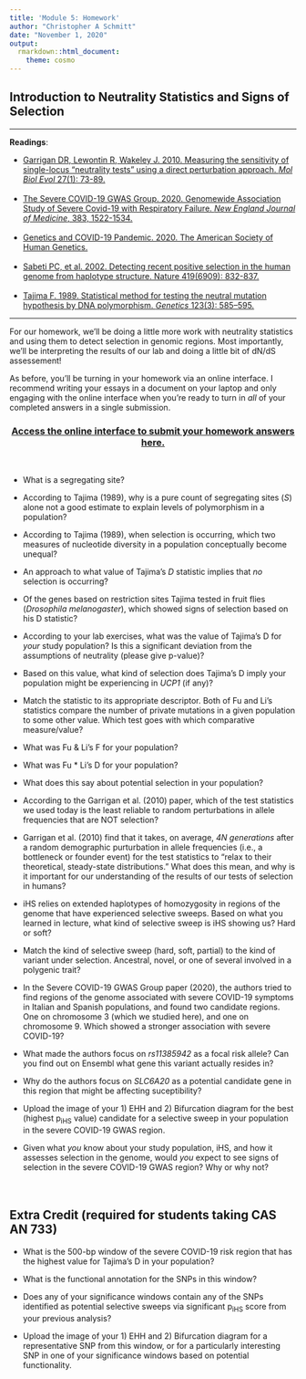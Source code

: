 ```yaml
---
title: 'Module 5: Homework'
author: "Christopher A Schmitt"
date: "November 1, 2020"
output: 
  rmarkdown::html_document:
    theme: cosmo
---
```


## Introduction to Neutrality Statistics and Signs of Selection

***

**Readings**:<ul> 
<li>[Garrigan DR, Lewontin R, Wakeley J. 2010. Measuring the sensitivity of single-locus “neutrality tests” using a direct perturbation approach. *Mol Biol Evol* 27(1): 73-89.](https://academic.oup.com/mbe/article/27/1/73/1125718)</li><br>
<li>[The Severe COVID-19 GWAS Group. 2020. Genomewide Association Study of Severe Covid-19 with Respiratory Failure. *New England Journal of Medicine*, 383, 1522-1534.](https://www.nejm.org/doi/full/10.1056/NEJMoa2020283)</li><br>
<li>[Genetics and COVID-19 Pandemic. 2020. The American Society of Human Genetics.](https://medicalxpress.com/news/2020-10-genetics-covid-pandemic.html)</li><br>
<li>[Sabeti PC, et al. 2002. Detecting recent positive selection in the human genome from haplotype structure. Nature 419(6909): 832-837.](https://www.nature.com/articles/nature01140)</li><br>
<li>[Tajima F. 1989. Statistical method for testing the neutral mutation hypothesis by DNA polymorphism. *Genetics* 123(3): 585–595.](http://www.genetics.org/content/123/3/585)</li></ul>

***

For our homework, we'll be doing a little more work with neutrality statistics and using them to detect selection in genomic regions. Most importantly, we'll be interpreting the results of our lab and doing a little bit of dN/dS assessement!

As before, you'll be turning in your homework via an online interface.  I recommend writing your essays in a document on your laptop and only engaging with the online interface when you're ready to turn in *all* of your completed answers in a single submission.<br>

<center>
### [Access the online interface to submit your homework answers here.](https://goo.gl/forms/xzBw46KxoNSrOiBO2)
</center><br>

* What is a segregating site?

* According to Tajima (1989), why is a pure count of segregating sites (*S*) alone not a good estimate to explain levels of polymorphism in a population?

* According to Tajima (1989), when selection is occurring, which two measures of nucleotide diversity in a population conceptually become unequal?

* An approach to what value of Tajima's *D* statistic implies that *no* selection is occurring?

* Of the genes based on restriction sites Tajima tested in fruit flies (*Drosophila melanogaster*), which showed signs of selection based on his D statistic?

* According to your lab exercises, what was the value of Tajima's D for *your* study population? Is this a significant deviation from the assumptions of neutrality (please give p-value)?

* Based on this value, what kind of selection does Tajima's D imply your population might be experiencing in *UCP1* (if any)?

* Match the statistic to its appropriate descriptor. Both of Fu and Li's statistics compare the number of private mutations in a given population to some other value. Which test goes with which comparative measure/value?

* What was Fu & Li's F for your population?

* What was Fu * Li's D for your population?

* What does this say about potential selection in your population?

* According to the Garrigan et al. (2010) paper, which of the test statistics we used today is the least reliable to random perturbations in allele frequencies that are NOT selection?

* Garrigan et al. (2010) find that it takes, on average, *4N generations* after a random demographic purturbation in allele frequencies (i.e., a bottleneck or founder event) for the test statistics to "relax to their theoretical, steady-state distributions." What does this mean, and why is it important for our understanding of the results of our tests of selection in humans?

* iHS relies on extended haplotypes of homozygosity in regions of the genome that have experienced selective sweeps. Based on what you learned in lecture, what kind of selective sweep is iHS showing us? Hard or soft?

* Match the kind of selective sweep (hard, soft, partial) to the kind of variant under selection. Ancestral, novel, or one of several involved in a polygenic trait?

* In the Severe COVID-19 GWAS Group paper (2020), the authors tried to find regions of the genome associated with severe COVID-19 symptoms in Italian and Spanish populations, and found two candidate regions. One on chromosome 3 (which we studied here), and one on chromosome 9. Which showed a stronger association with severe COVID-19?

* What made the authors focus on *rs11385942* as a focal risk allele? Can you find out on Ensembl what gene this variant actually resides in?

* Why do the authors focus on *SLC6A20* as a potential candidate gene in this region that might be affecting suceptibility?

* Upload the image of your 1) EHH and 2) Bifurcation diagram for the best (highest p<sub>iHS</sub> value) candidate for a selective sweep in your population in the severe COVID-19 GWAS region.

* Given what *you* know about your study population, iHS, and how it assesses selection in the genome, would *you* expect to see signs of selection in the severe COVID-19 GWAS region? Why or why not?
<br>
<br>
<br>

## Extra Credit (required for students taking CAS AN 733)

* What is the 500-bp window of the severe COVID-19 risk region that has the highest value for Tajima's D in your population?

* What is the functional annotation for the SNPs in this window?

* Does any of your significance windows contain any of the SNPs identified as potential selective sweeps via significant p<sub>iHS</sub> score from your previous analysis?

* Upload the image of your 1) EHH and 2) Bifurcation diagram for a representative SNP from this window, or for a particularly interesting SNP in one of your significance windows based on potential functionality.

<br>
<br>
<br>
<br>
<br>
<br>
